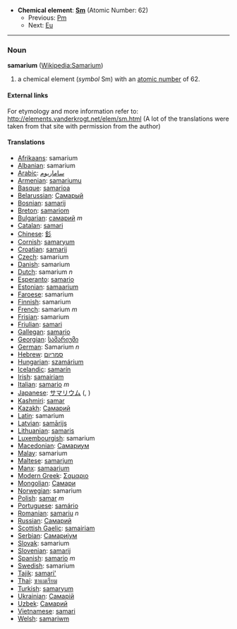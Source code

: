 *'''Chemical element''': '''[[Sm]]''' (Atomic Number: 62)
**Previous: [[Promethium|Pm]]
**Next: [[Europium|Eu]]
----
=== Noun ===
'''samarium''' ([[en:Samarium|Wikipedia:Samarium]])

# a chemical element (''symbol'' Sm) with an [[atomic number]] of 62.

====External links====
For etymology and more information refer to:
http://elements.vanderkrogt.net/elem/sm.html
(A lot of the translations were taken from that site with permission from the author)

==== Translations ====
*[[Afrikaans]]: samarium
*[[Albanian]]: samarium
*[[Arabic]]: [[ساماريوم]]
*[[Armenian]]: [[samariumu]]
*[[Basque]]: [[samarioa]]
*[[Belarussian]]: [[Самарый]]
*[[Bosnian]]: [[samarij]]
*[[Breton]]: [[samariom]]
*[[Bulgarian]]: [[самарий]] ''m''
*[[Catalan]]: [[samari]]
*[[Chinese]]: [[釤]]
*[[Cornish]]: [[samaryum]]
*[[Croatian]]: [[samarij]]
*[[Czech]]: samarium
*[[Danish]]: samarium
*[[Dutch]]: samarium ''n''
*[[Esperanto]]: [[samario]]
*[[Estonian]]: [[samaarium]]
*[[Faroese]]: samarium
*[[Finnish]]: samarium
*[[French]]: samarium ''m''
*[[Frisian]]: samarium
*[[Friulian]]: [[samari]]
*[[Gallegan]]: [[samario]]
*[[Georgian]]: [[სამარიუმი]]
*[[German]]: Samarium ''n''
*[[Hebrew]]: [[סמריום]]
*[[Hungarian]]: [[szamárium]]
*[[Icelandic]]: [[samarín]]
*[[Irish]]: [[samairiam]]
*[[Italian]]: [[samario]] ''m''
*[[Japanese]]: [[サマリウム]] ([[]], )
*[[Kashmiri]]: [[samar]]
*[[Kazakh]]: [[Самарий]]
*[[Latin]]: samarium
*[[Latvian]]: [[samārijs]]
*[[Lithuanian]]: [[samaris]]
*[[Luxembourgish]]: samarium
*[[Macedonian]]: [[Самариум]]
*[[Malay]]: samarium
*[[Maltese]]: [[samarjum]]
*[[Manx]]: [[samaarium]]
*[[Modern Greek]]: [[Σαμαριο]] '' ''
*[[Mongolian]]: [[Самари]]
*[[Norwegian]]: samarium
*[[Polish]]:  [[samar]] ''m''
*[[Portuguese]]: [[samário]]
*[[Romanian]]: [[samariu]] ''n''
*[[Russian]]: [[Самарий]] '' ''
*[[Scottish Gaelic]]: [[samairiam]]
*[[Serbian]]: [[Самариjум]]
*[[Slovak]]: samarium
*[[Slovenian]]: [[samarij]]
*[[Spanish]]: [[samario]] ''m''
*[[Swedish]]: samarium
*[[Tajik]]: [[samari']]
*[[Thai]]: [[ซาแมเรียม]]
*[[Turkish]]: [[samaryum]]
*[[Ukrainian]]: [[Самарiй]]
*[[Uzbek]]: [[Самарий]]
*[[Vietnamese]]: [[samari]]
*[[Welsh]]: [[samariwm]]